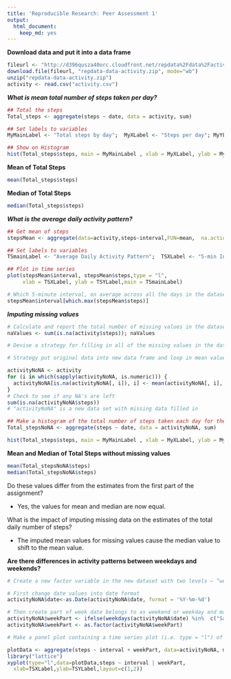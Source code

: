 ```yaml
---
title: 'Reproducible Research: Peer Assessment 1'
output:
  html_document:
    keep_md: yes
---
```




**Download data and put it into a data frame** 


```r
fileurl <- "http://d396qusza40orc.cloudfront.net/repdata%2Fdata%2Factivity.zip"
download.file(fileurl, "repdata-data-activity.zip", mode="wb")
unzip("repdata-data-activity.zip")
activity <- read.csv("activity.csv")

```
***What is mean total number of steps taken per day?***

```r
## Total the steps
Total_steps <- aggregate(steps ~ date, data = activity, sum)

## Set labels to variables
MyMainLabel <- "Total steps by day";  MyXLabel <- "Steps per day"; MyYLabel <- "Number of times"

## Show on Histogram
hist(Total_steps$steps, main = MyMainLabel , xlab = MyXLabel, ylab = MyYLabel,col="green")
```


**Mean of Total Steps** 

```r
mean(Total_steps$steps)
```

**Median of Total Steps** 

```r
median(Total_steps$steps)
```

***What is the average daily activity pattern?***

```r
## Get mean of steps
stepsMean <- aggregate(data=activity,steps~interval,FUN=mean,  na.action=na.omit)

## Set labels to variables
TSmainLabel <- "Average Daily Activity Pattern";  TSXLabel <- "5-min Interval"; TSYLabel <- "Average Num of Steps"

## Plot in time series
plot(stepsMean$interval, stepsMean$steps,type = "l",
     xlab = TSXLabel, ylab = TSYLabel,main = TSmainLabel)
```


```r
# Which 5-minute interval, on average across all the days in the dataset, contains the maximum number of steps?
stepsMean$interval[which.max(stepsMean$steps)]
```

***Imputing missing values***

```r
# Calculate and report the total number of missing values in the dataset (i.e. the total number of rows with NAs)
naValues <- sum(is.na(activity$steps)); naValues
```

```r
# Devise a strategy for filling in all of the missing values in the dataset. The strategy does not need to be sophisticated. 

# Strategy put original data into new data frame and loop in mean value into NA's

activityNoNA <- activity
for (i in which(sapply(activityNoNA, is.numeric))) {
  activityNoNA[is.na(activityNoNA[, i]), i] <- mean(activityNoNA[, i],  na.rm = TRUE)
}
# Check to see if any NA's are left
sum(is.na(activityNoNA$steps))
# "activityNoNA" is a new data set with missing data filled in
```

```r
## Make a histogram of the total number of steps taken each day for the new data set
Total_stepsNoNA <- aggregate(steps ~ date, data = activityNoNA, sum)

hist(Total_steps$steps, main = MyMainLabel , xlab = MyXLabel, ylab = MyYLabel,col="orange")
```

**Mean and Median of Total Steps without missing values** 

```r
mean(Total_stepsNoNA$steps)
median(Total_stepsNoNA$steps)
```
Do these values differ from the estimates from the first part of the assignment? 

*  Yes, the values for mean and median are now equal.

What is the impact of imputing missing data on the estimates of the total daily number of steps?

*  The imputed mean values for missing values cause the median value to shift to the mean value.

**Are there differences in activity patterns between weekdays and weekends?** 
```r
# Create a new factor variable in the new dataset with two levels – “weekday” and “weekend” indicating whether a given date is a weekday or weekend day.

# First change date values into date format
activityNoNA$date<-as.Date(activityNoNA$date, format = '%Y-%m-%d')

# Then create part of week date belongs to as weekend or weekday and make factor
activityNoNA$weekPart <- ifelse(weekdays(activityNoNA$date) %in%  c("Saturday", "Sunday"),'weekend','weekday')
activityNoNA$weekPart <- as.factor(activityNoNA$weekPart)
```
```r
# Make a panel plot containing a time series plot (i.e. type = "l") of the 5-minute interval (x-axis) and the average number of steps taken, averaged across all weekday days or weekend days (y-axis). 

plotData <- aggregate(steps ~ interval + weekPart, data=activityNoNA, mean)
library("lattice")
xyplot(type="l",data=plotData,steps ~ interval | weekPart,
  xlab=TSXLabel,ylab=TSYLabel,layout=c(1,2))
```